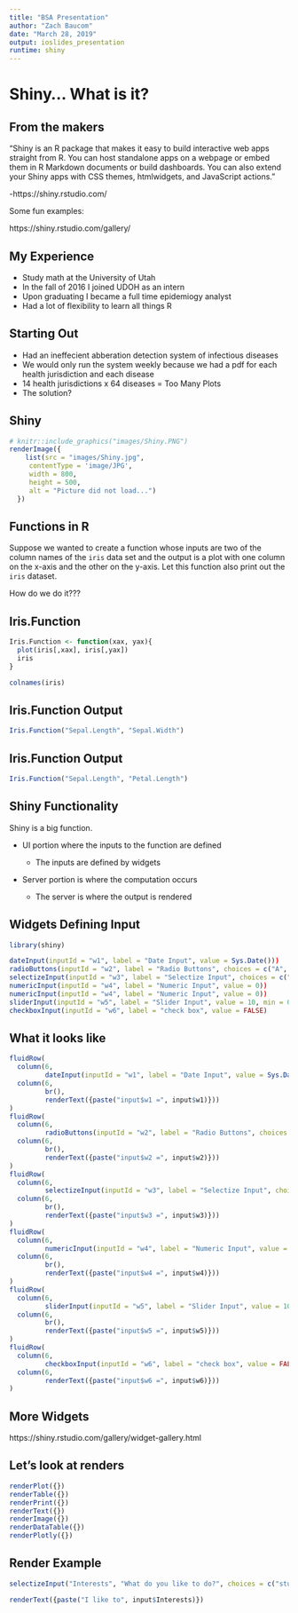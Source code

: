 ```yaml
---
title: "BSA Presentation"
author: "Zach Baucom"
date: "March 28, 2019"
output: ioslides_presentation
runtime: shiny
---
```


# Shiny... What is it?

## From the makers

"Shiny is an R package that makes it easy to build interactive web apps straight from R. You can host standalone apps on a webpage or embed them in R Markdown documents or build dashboards. You can also extend your Shiny apps with CSS themes, htmlwidgets, and JavaScript actions."

-https://shiny.rstudio.com/

Some fun examples:

https://shiny.rstudio.com/gallery/

## My Experience

* Study math at the University of Utah
* In the fall of 2016 I joined UDOH as an intern
* Upon graduating I became a full time epidemiogy analyst
* Had a lot of flexibility to learn all things R

## Starting Out

* Had an ineffecient abberation detection system of infectious diseases
* We would only run the system weekly because we had a pdf for each health jurisdiction and each disease 
* 14 health jurisdictions x 64 diseases = Too Many Plots
* The solution?

## Shiny



```r
# knitr::include_graphics("images/Shiny.PNG")
renderImage({
    list(src = "images/Shiny.jpg",
     contentType = 'image/JPG',
     width = 800,
     height = 500,
     alt = "Picture did not load...")
  })

```


## Functions in R

Suppose we wanted to create a function whose inputs are two of the column names of the `iris` data set and the output is a plot with one column on the x-axis and the other on the y-axis. Let this function also print out the `iris` dataset.

How do we do it???

## Iris.Function

```r
Iris.Function <- function(xax, yax){
  plot(iris[,xax], iris[,yax])
  iris
}
```



```r
colnames(iris)
```


## Iris.Function Output

```r
Iris.Function("Sepal.Length", "Sepal.Width")
```


## Iris.Function Output

```r
Iris.Function("Sepal.Length", "Petal.Length")
```

## Shiny Functionality

Shiny is a big function.

* UI portion where the inputs to the function are defined

    + The inputs are defined by widgets
  
* Server portion is where the computation occurs

    + The server is where the output is rendered
    
    
## Widgets Defining Input

```r
library(shiny)
```

```r

dateInput(inputId = "w1", label = "Date Input", value = Sys.Date()))
radioButtons(inputId = "w2", label = "Radio Buttons", choices = c("A", "B", "C"))
selectizeInput(inputId = "w3", label = "Selectize Input", choices = c("A", "B", "C"))
numericInput(inputId = "w4", label = "Numeric Input", value = 0))
numericInput(inputId = "w4", label = "Numeric Input", value = 0))
sliderInput(inputId = "w5", label = "Slider Input", value = 10, min = 0, max = 100))
checkboxInput(inputId = "w6", label = "check box", value = FALSE)
```

## What it looks like

```r
fluidRow(
  column(6,
         dateInput(inputId = "w1", label = "Date Input", value = Sys.Date())),
  column(6,
         br(),
         renderText({paste("input$w1 =", input$w1)}))
)
fluidRow(
  column(6,
         radioButtons(inputId = "w2", label = "Radio Buttons", choices = c("A", "B", "C"))),
  column(6,
         br(),
         renderText({paste("input$w2 =", input$w2)}))
)
fluidRow(
  column(6,
         selectizeInput(inputId = "w3", label = "Selectize Input", choices = c("A", "B", "C"))),
  column(6,
         br(),
         renderText({paste("input$w3 =", input$w3)}))
)
fluidRow(
  column(6,
         numericInput(inputId = "w4", label = "Numeric Input", value = 0)),
  column(6,
         br(),
         renderText({paste("input$w4 =", input$w4)}))
)
fluidRow(
  column(6,
         sliderInput(inputId = "w5", label = "Slider Input", value = 10, min = 0, max = 100)),
  column(6,
         br(),
         renderText({paste("input$w5 =", input$w5)}))
)
fluidRow(
  column(6,
         checkboxInput(inputId = "w6", label = "check box", value = FALSE)),
  column(6,
         renderText({paste("input$w6 =", input$w6)}))
)
```


## More Widgets

https://shiny.rstudio.com/gallery/widget-gallery.html

## Let's look at renders

```r
renderPlot({})
renderTable({})
renderPrint({})
renderText({})
renderImage({})
renderDataTable({})
renderPlotly({})
```

## Render Example

```r
selectizeInput("Interests", "What do you like to do?", choices = c("study for quals.", "go to the movies.", "go on runs.", "SLEEP!!!"))

renderText({paste("I like to", input$Interests)})
```





